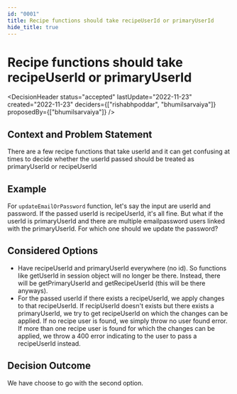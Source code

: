 ```yaml
---
id: "0001"
title: Recipe functions should take recipeUserId or primaryUserId
hide_title: true
---
```



# Recipe functions should take recipeUserId or primaryUserId

<DecisionHeader status="accepted" lastUpdate="2022-11-23" created="2022-11-23" deciders={["rishabhpoddar", "bhumilsarvaiya"]} proposedBy={["bhumilsarvaiya"]} />

## Context and Problem Statement

There are a few recipe functions that take userId and it can get confusing at times to decide whether the userId passed should be treated as primaryUserId or recipeUserId

## Example

For `updateEmailOrPassword` function, let's say the input are userId and password. If the passed userId is recipeUserId, it's all fine. But what if the userId is primaryUserId and there are multiple emailpassword users linked with the primaryUserId. For which one should we update the password?

## Considered Options

* Have recipeUserId and primaryUserId everywhere (no id). So functions like getUserId in session object will no longer be there. Instead, there will be getPrimaryUserId and getRecipeUserId (this will be there anyways).
* For the passed userId if there exists a recipeUserId, we apply changes to that recipeUserId. If recipUserId doesn't exists but there exists a primaryUserId, we try to get recipeUserId on which the changes can be applied. If no recipe user is found, we simply throw no user found error. If more than one recipe user is found for which the changes can be applied, we throw a 400 error indicating to the user to pass a recipeUserId instead.

## Decision Outcome

We have choose to go with the second option.